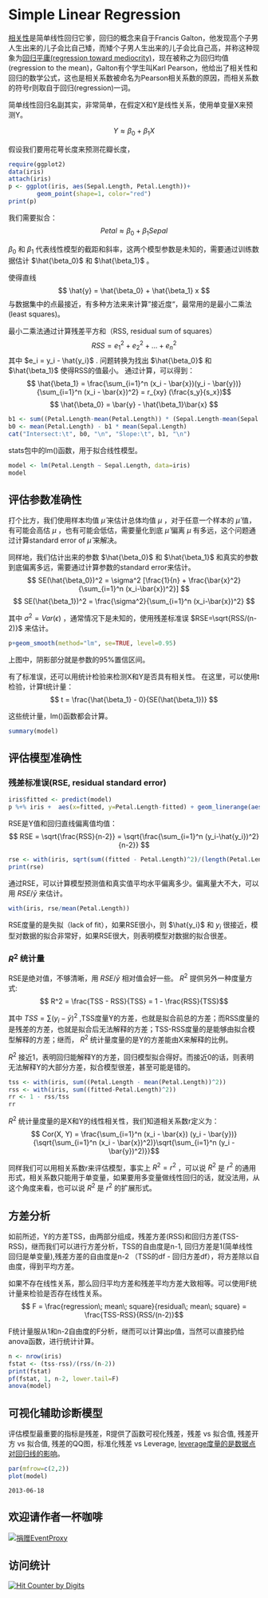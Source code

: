 # Simple Linear Regression

[相关性](correlation.html)是简单线性回归它爹，回归的概念来自于Francis Galton，他发现高个子男人生出来的儿子会比自己矮，而矮个子男人生出来的儿子会比自己高，并称这种现象为[回归平庸(regression toward mediocrity)](http://www.biostat.washington.edu/~bsweir/BIOST551/Galton1886.pdf)，现在被称之为回归均值(regression to the mean)，Galton有个学生叫Karl Pearson，他给出了相关性和回归的数学公式，这也是相关系数被命名为Pearson相关系数的原因，而相关系数的符号r则取自于回归(regression)一词。

简单线性回归名副其实，非常简单，在假定X和Y是线性关系，使用单变量X来预测Y。

$$ Y \approx \beta_0 + \beta_1 X $$

假设我们要用花萼长度来预测花瓣长度，
```r
require(ggplot2)
data(iris)
attach(iris)
p <- ggplot(iris, aes(Sepal.Length, Petal.Length))+
		geom_point(shape=1, color="red")
print(p)
```
我们需要拟合：
$$ Petal \approx \beta_0 + \beta_1 Sepal $$

$\beta_0$ 和 $\beta_1$ 代表线性模型的截距和斜率，这两个模型参数是未知的，需要通过训练数据估计 $\hat{\beta_0}$ 和 $\hat{\beta_1}$ 。

使得直线
$$ \hat{y} = \hat{\beta_0} + \hat{\beta_1} x $$
与数据集中的点最接近，有多种方法来来计算"接近度“，最常用的是最小二乘法(least squares)。

最小二乘法通过计算残差平方和（RSS, residual sum of squares）
	$$ RSS = {e_1}^2 + {e_2}^2 + … + {e_n}^2 $$
其中 $e_i = y_i - \hat{y_i}$ .
问题转换为找出 $\hat{\beta_0}$ 和 $\hat{\beta_1}$ 使得RSS的值最小。
通过计算，可以得到：
$$ \hat{\beta_1} = \frac{\sum_{i=1}^n (x_i - \bar{x})(y_i - \bar{y})}{\sum_{i=1}^n (x_i - \bar{x})^2} = r_{xy} (\frac{s_y}{s_x})$$
$$ \hat{\beta_0} = \bar{y} - \hat{\beta_1}\bar{x} $$

```r
b1 <- sum((Petal.Length-mean(Petal.Length)) * (Sepal.Length-mean(Sepal.Length)))/sum((Sepal.Length-mean(Sepal.Length))^2)
b0 <- mean(Petal.Length) - b1 * mean(Sepal.Length)
cat("Intersect:\t", b0, "\n", "Slope:\t", b1, "\n")
```

stats包中的lm()函数，用于拟合线性模型。
```r
model <- lm(Petal.Length ~ Sepal.Length, data=iris)
model
```

## 评估参数准确性
打个比方，我们使用样本均值 $\hat{\mu}$ 来估计总体均值 $\mu$ ，对于任意一个样本的 $\hat{\mu}$ 值，有可能会高估 $\mu$ ，也有可能会低估，需要量化到底 $\hat{\mu}$ 偏离 $\mu$ 有多远，这个问题通过计算standard error of $\hat{\mu}$ 来解决。

同样地，我们估计出来的参数 $\hat{\beta_0}$ 和 $\hat{\beta_1}$ 和真实的参数到底偏离多远，需要通过计算参数的standard error来估计。
$$ SE(\hat{\beta_0})^2 = \sigma^2 [\frac{1}{n} + \frac{\bar{x}^2}{\sum_{i=1}^n (x_i-\bar{x})^2}] $$
$$ SE(\hat{\beta_1})^2 = \frac{\sigma^2}{\sum_{i=1}^n (x_i-\bar{x})^2} $$

其中 $\sigma^2 = Var(\epsilon)$ ，通常情况下是未知的，使用残差标准误 $RSE=\sqrt{RSS/(n-2)}$ 来估计。


```r
p+geom_smooth(method="lm", se=TRUE, level=0.95)
```
上图中，阴影部分就是参数的95%置信区间。

有了标准误，还可以用统计检验来检测X和Y是否具有相关性。
在这里，可以使用t检验，计算t统计量：
$$ t = \frac{\hat{\beta_1} - 0}{SE(\hat{\beta_1})} $$

这些统计量，lm()函数都会计算。
```r
summary(model)
```

## 评估模型准确性
### 残差标准误(RSE, residual standard error)
```r
iris$fitted <- predict(model)
p %+% iris +  aes(x=fitted, y=Petal.Length-fitted) + geom_linerange(aes(ymin = 0, ymax = Petal.Length - fitted), colour = "purple") + geom_hline(aes(yintercept = 0)) + ggtitle("Residual Distribution")+ylab("Residual")
```

RSE是Y值和回归直线偏离值均值：
$$ RSE = \sqrt{\frac{RSS}{n-2}} = \sqrt{\frac{\sum_{i=1}^n (y_i-\hat{y_i})^2}{n-2}} $$

```r
rse <- with(iris, sqrt(sum((fitted - Petal.Length)^2)/(length(Petal.Length)-2)))
print(rse)
```
通过RSE，可以计算模型预测值和真实值平均水平偏离多少。偏离量大不大，可以用 $RSE/\bar{y}$ 来估计。
```r
with(iris, rse/mean(Petal.Length))
```
RSE度量的是失拟（lack of fit），如果RSE很小，则 $\hat{y_i}$ 和 $y_i$ 很接近，模型对数据的拟合非常好，如果RSE很大，则表明模型对数据的拟合很差。

### $R^2$ 统计量
RSE是绝对值，不够清晰，用 $RSE/\bar{y}$ 相对值会好一些。 $R^2$ 提供另外一种度量方式:
$$ R^2 = \frac{TSS - RSS}{TSS} = 1 - \frac{RSS}{TSS}$$

其中 $TSS=\sum(y_i - \bar{y})^2$ ,TSS度量Y的方差，也就是拟合前总的方差；而RSS度量的是残差的方差，也就是拟合后无法解释的方差；TSS-RSS度量的是能够由拟合模型解释的方差；继而， $R^2$ 统计量度量的是Y的方差能由X来解释的比例。

 $R^2$ 接近1，表明回归能解释Y的方差，回归模型拟合得好。而接近0的话，则表明无法解释Y的大部分方差，拟合模型很差，甚至可能是错的。
 
```r
tss <- with(iris, sum((Petal.Length - mean(Petal.Length))^2))
rss <- with(iris, sum((fitted-Petal.Length)^2))
rr <- 1 - rss/tss
rr
```
 $R^2$ 统计量度量的是X和Y的线性相关性，我们知道相关系数r定义为：
 $$ Cor(X, Y) = \frac{\sum_{i=1}^n (x_i - \bar{x}) (y_i - \bar{y})}{\sqrt{\sum_{i=1}^n (x_i - \bar{x})^2)}\sqrt{\sum_{i=1}^n (y_i - \bar{y})^2)}}$$

同样我们可以用相关系数r来评估模型，事实上 $R^2 = r^2$ ，可以说 $R^2$ 是 $r^2$ 的通用形式，相关系数只能用于单变量，如果要用多变量做线性回归的话，就没法用，从这个角度来看，也可以说 $R^2$ 是 $r^2$ 的扩展形式。

## 方差分析
如前所述，Y的方差TSS，由两部分组成，残差方差(RSS)和回归方差(TSS-RSS)，继而我们可以进行方差分析，TSS的自由度是n-1, 回归方差是1(简单线性回归是单变量),残差方差的自由度是n-2 （TSS的df - 回归方差df），将方差除以自由度，得到平均方差。

如果不存在线性关系，那么回归平均方差和残差平均方差大致相等。可以使用F统计量来检验是否存在线性关系。
$$ F = \frac{regression\; mean\; square}{residual\; mean\; square} = \frac{TSS-RSS}{RSS/(n-2)}$$

F统计量服从1和n-2自由度的F分析，继而可以计算出p值，当然可以直接扔给anova函数，进行统计计算。
```r
n <- nrow(iris)
fstat <- (tss-rss)/(rss/(n-2))
print(fstat)
pf(fstat, 1, n-2, lower.tail=F)
anova(model)
```

## 可视化辅助诊断模型
评估模型最重要的指标是残差，R提供了函数可视化残差，残差 vs 拟合值, 残差开方 vs 拟合值, 残差的QQ图，标准化残差 vs Leverage, [leverage度量的是数据点对回归线的影响](http://onlinestatbook.com/2/regression/influential.html)。

```r
par(mfrow=c(2,2))
plot(model)
```


```
2013-06-18
```

## 欢迎请作者一杯咖啡
<p><a href="https://me.alipay.com/gcyu"><img src="https://img.alipay.com/sys/personalprod/style/mc/btn-index.png" alt="捐赠EventProxy"></a></p>

## 访问统计
  <a href="http://www.digits.com" target="_blank">
    <img src="http://counter.digits.com/?counter={1bb4e1b1-f35f-dd34-31dc-5a118f10bdb1}&template=simplehits&foreground=0B77CF&background=FFFFFF" 
     alt="Hit Counter by Digits" border="0"  />
  </a>
